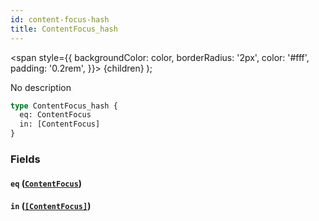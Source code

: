 ```yaml
---
id: content-focus-hash
title: ContentFocus_hash
---
```


<span
style={{
      backgroundColor: color,
      borderRadius: '2px',
      color: '#fff',
      padding: '0.2rem',
    }}>
{children}
</span>
);

No description

```graphql
type ContentFocus_hash {
  eq: ContentFocus
  in: [ContentFocus]
}
```

### Fields

#### `eq` ([`ContentFocus`](/docs/schema/enums/content-focus))

#### `in` ([`[ContentFocus]`](/docs/schema/enums/content-focus))
